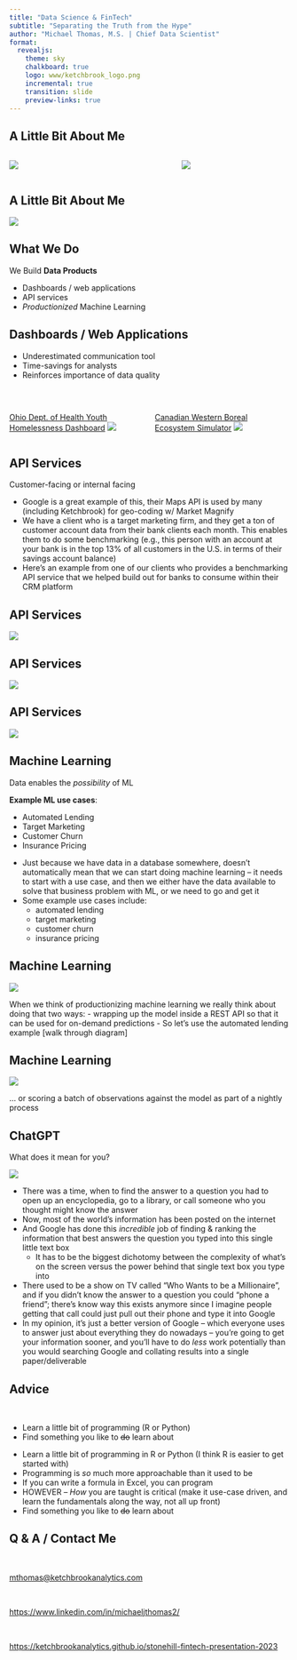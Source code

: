 ```yaml
---
title: "Data Science & FinTech"
subtitle: "Separating the Truth from the Hype"
author: "Michael Thomas, M.S. | Chief Data Scientist"
format:
  revealjs: 
    theme: sky
    chalkboard: true
    logo: www/ketchbrook_logo.png
    incremental: true
    transition: slide
    preview-links: true
---
```


## A Little Bit About Me {transition="none-out"}

:::: {.columns}

::: {.column width="60%"}
![](www/mr_stonehill.jpg)
:::

::: {.column width="40%"}
![](www/soccer.jpg)
:::

::::

## A Little Bit About Me {transition="none-in"}

![](www/timeline.png)

## What We Do

We Build **Data Products**

* Dashboards / web applications
* API services
* *Productionized* Machine Learning

## Dashboards / Web Applications {.smaller}

::: {.nonincremental}
- Underestimated communication tool
- Time-savings for analysts
- Reinforces importance of data quality
:::

<br>

:::: {.columns}

::: {.column width="50%"}
[Ohio Dept. of Health Youth Homelessness Dashboard](https://cohhio.org/youth-data)
![](www/cohhio_dashboard_screenshot.png)
:::

::: {.column width="50%"}
[Canadian Western Boreal Ecosystem Simulator](https://wbi-nwt.analythium.app/apps/nwt/)
![](www/wbi_dashboard_screenshot.png)
:::

::::

## API Services {transition="slide-in none-out"}

Customer-facing or internal facing

::: {.notes}
- Google is a great example of this, their Maps API is used by many (including Ketchbrook) for geo-coding w/ Market Magnify
- We have a client who is a target marketing firm, and they get a ton of customer account data from their bank clients each month. This enables them to do some benchmarking (e.g., this person with an account at your bank is in the top 13% of all customers in the U.S. in terms of their savings account balance)
- Here's an example from one of our clients who provides a benchmarking API service that we helped build out for banks to consume within their CRM platform
:::

## API Services {transition="none"}

<img src="www/api_flow_1.png">

## API Services {transition="none"}

<img src="www/api_flow_2.png">

## API Services {transition="none"}

<img src="www/api_flow_3.png">

## Machine Learning {transition="none-out"}

Data enables the *possibility* of ML

**Example ML use cases**: 

- Automated Lending
- Target Marketing
- Customer Churn
- Insurance Pricing

::: {.notes}
- Just because we have data in a database somewhere, doesn't automatically mean that we can start doing machine learning -- it needs to start with a use case, and then we either have the data available to solve that business problem with ML, or we need to go and get it
- Some example use cases include:
  + automated lending
  + target marketing
  + customer churn
  + insurance pricing
:::

## Machine Learning {transition="none-in"}

<img src="www/model_as_api.png">

::: {.notes}
When we think of productionizing machine learning we really think about doing that two ways:
  - wrapping up the model inside a REST API so that it can be used for on-demand predictions
- So let's use the automated lending example [walk through diagram]
:::

## Machine Learning {transition="none-in"}

<img src="www/model_as_batch.png">

::: {.notes}
... or scoring a batch of observations against the model as part of a nightly process
:::

## ChatGPT

What does it mean for you?

![](www/chat_gpt.jpg)

::: {.notes}
- There was a time, when to find the answer to a question you had to open up an encyclopedia, go to a library, or call someone who you thought might know the answer
- Now, most of the world's information has been posted on the internet
- And Google has done this *incredible* job of finding & ranking the information that best answers the question you typed into this single little text box
  + It has to be the biggest dichotomy between the complexity of what's on the screen versus the power behind that single text box you type into 
- There used to be a show on TV called "Who Wants to be a Millionaire", and if you didn't know the answer to a question you could "phone a friend"; there's know way this exists anymore since I imagine people getting that call could just pull out their phone and type it into Google
- In my opinion, it's just a better version of Google -- which everyone uses to answer just about everything they do nowadays -- you're going to get your information sooner, and you'll have to do *less* work potentially than you would searching Google and collating results into a single paper/deliverable
:::

## Advice

<br>

- Learn a little bit of programming (R or Python)
- Find something you like to ~~do~~ learn about

::: {.notes}
- Learn a little bit of programming in R or Python (I think R is easier to get started with)
- Programming is *so* much more approachable than it used to be
- If you can write a formula in Excel, you can program
- HOWEVER -- *How* you are taught is critical (make it use-case driven, and learn the fundamentals along the way, not all up front)
- Find something you like to ~~do~~ learn about
:::

## Q & A / Contact Me

<br>

[mthomas@ketchbrookanalytics.com](mailto:mthomas@ketchbrookanalytics.com)

<br>

[https://www.linkedin.com/in/michaeljthomas2/](https://www.linkedin.com/in/michaeljthomas2/)

<br>

[https://ketchbrookanalytics.github.io/stonehill-fintech-presentation-2023](https://ketchbrookanalytics.github.io/stonehill-fintech-presentation-2023)
